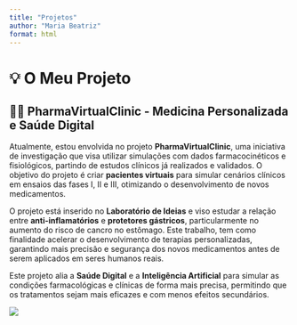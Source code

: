 ```yaml
---
title: "Projetos"
author: "Maria Beatriz"
format: html
---
```


# 💡  O Meu Projeto

## 🧑‍🔬 **PharmaVirtualClinic - Medicina Personalizada e Saúde Digital**

Atualmente, estou envolvida no projeto **PharmaVirtualClinic**, uma iniciativa de investigação que visa utilizar simulações com dados farmacocinéticos e fisiológicos, partindo de estudos clínicos já realizados e validados. O objetivo do projeto é criar **pacientes virtuais** para simular cenários clínicos em ensaios das fases I, II e III, otimizando o desenvolvimento de novos medicamentos.

O projeto está inserido no **Laboratório de Ideias** e viso estudar a relação entre **anti-inflamatórios** e **protetores gástricos**, particularmente no aumento do risco de cancro no estômago. Este trabalho, tem como finalidade acelerar o desenvolvimento de terapias personalizadas, garantindo mais precisão e segurança dos novos medicamentos antes de serem aplicados em seres humanos reais.

Este projeto alia a **Saúde Digital** e a **Inteligência Artificial** para simular as condições farmacológicas e clínicas de forma mais precisa, permitindo que os tratamentos sejam mais eficazes e com menos efeitos secundários.

![](PHARMA.jpg)
